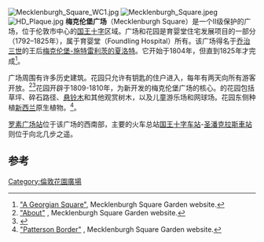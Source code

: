 {{coord|51|31|28|N|0|7|7|W|type:landmark_region:GB|display=title}}
[[File:Mecklenburgh_Square_WC1.jpg|thumb]]
[[File:Mecklenburgh_Square.jpeg|thumb]]
[[File:HD_Plaque.jpg|thumb]]
'''梅克伦堡广场'''（Mecklenburgh Square）是一个II级保护的广场，位于伦敦市中心的[[国王十字_(伦敦)|国王十字]]区域。广场和花园是育婴堂住宅发展项目的一部分（1792–1825年），属于育婴堂（Foundling Hospital）所有。该广场得名于[[乔治三世|乔治三世]]的王后[[夏洛特王后|梅克伦堡-施特雷利茨的夏洛特]]。它开始于1804年，但直到1825年才完成<ref>[http://mecklenburghsquaregarden.org.uk/history/a-georgian-square/ "A Georgian Square"], Mecklenburgh Square Garden website.</ref>。

广场周围有许多历史建筑。花园只允许有钥匙的住户进入，每年有两天向所有游客开放。<ref>[http://mecklenburghsquaregarden.org.uk "About"] {{Wayback|url=http://mecklenburghsquaregarden.org.uk/ |date=20160309052837 }}, Mecklenburgh Square Garden website.</ref><ref>{{Cite web |url=http://www.opensquares.org/detail/Mecklenburgh.html?lang=en |title=存档副本 |access-date=2016-04-21 |archive-url=https://web.archive.org/web/20160913181448/http://www.opensquares.org/detail/Mecklenburgh.html?lang=en |archive-date=2016-09-13 |dead-url=yes }}</ref>花园开辟于1809-1810年，为新开发的梅克伦堡广场的核心。{{convert|2|acre|m2}}的花园包括草坪、碎石路径、[[悬铃木|悬铃木]]和其他观赏树木，以及儿童游乐场和网球场。花园东侧种植[[新西兰|新西兰]]原生植物。<ref>[http://mecklenburghsquaregarden.org.uk/patterson-border/ "Patterson Border"] {{Wayback|url=http://mecklenburghsquaregarden.org.uk/patterson-border/ |date=20160304024712 }}, Mecklenburgh Square Garden website.</ref>。

[[罗素广场站|罗素广场站]]位于该广场的西南部，主要的火车总站[[国王十字车站|国王十字车站]]-[[圣潘克拉斯車站|圣潘克拉斯車站]]则位于向北几步之遥。

== 参考 ==
{{Reflist|30em}}
[[Category:倫敦花園廣場|Category:倫敦花園廣場]]